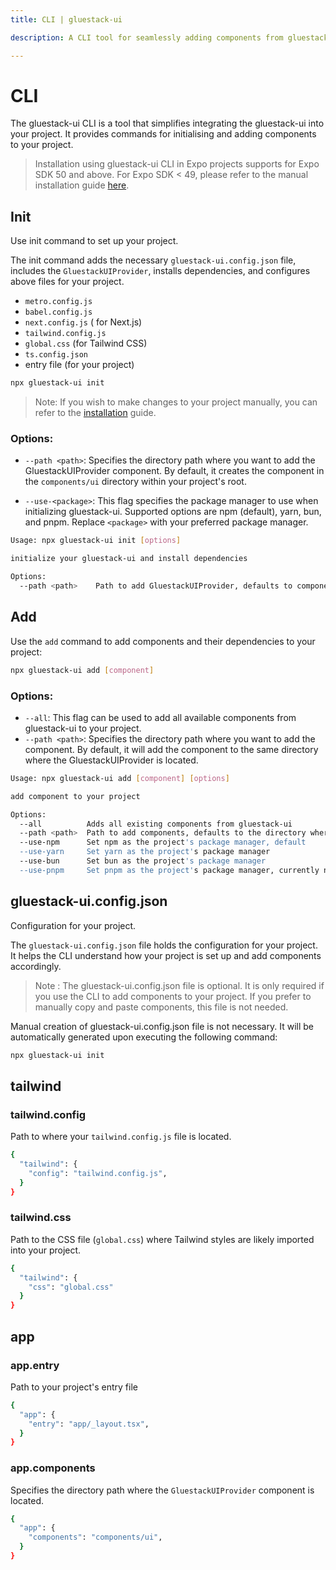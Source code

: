 ```yaml
---
title: CLI | gluestack-ui

description: A CLI tool for seamlessly adding components from gluestack-ui to your projects.

---
```



<Meta title="with-nativewind/Home/Getting Started/CLI" />

# CLI

The gluestack-ui CLI is a tool that simplifies integrating the gluestack-ui into your project. It provides commands for initialising and adding components to your project.

> Installation using gluestack-ui CLI in Expo projects supports for Expo SDK 50 and above. For Expo SDK < 49, please refer to the manual installation guide [here](https://gluestack.io/ui/docs/home/getting-started/installation).

## Init

Use init command to set up your project.

The init command adds the necessary `gluestack-ui.config.json` file, includes the `GluestackUIProvider`, installs dependencies, and configures above files for your project.
- `metro.config.js`
- `babel.config.js`
- `next.config.js` ( for Next.js)
- `tailwind.config.js`
- `global.css` (for Tailwind CSS)
- `ts.config.json`
- entry file (for your project)


```bash
npx gluestack-ui init
```

> Note: If you wish to make changes to your project manually, you can refer to the [installation](/ui/docs/home/getting-started/installation) guide.

### Options:

- `--path <path>`: Specifies the directory path where you want to add the GluestackUIProvider component. By default, it creates the component in the `components/ui` directory within your project's root.

- `--use-<package>`: This flag specifies the package manager to use when initializing gluestack-ui. Supported options are npm (default), yarn, bun, and pnpm. Replace `<package>` with your preferred package manager.

```bash
Usage: npx gluestack-ui init [options]

initialize your gluestack-ui and install dependencies

Options:
  --path <path>    Path to add GluestackUIProvider, defaults to components/ui in the current directory.
```

## Add

Use the `add` command to add components and their dependencies to your project:

```bash
npx gluestack-ui add [component]
```

### Options:

- `--all`: This flag can be used to add all available components from gluestack-ui to your project.
- `--path <path>`: Specifies the directory path where you want to add the component. By default, it will add the component to the same directory where the GluestackUIProvider is located.

```bash
Usage: npx gluestack-ui add [component] [options]

add component to your project

Options:
  --all          Adds all existing components from gluestack-ui
  --path <path>  Path to add components, defaults to the directory where GluestackUIProvider is located.
  --use-npm      Set npm as the project's package manager, default
  --use-yarn     Set yarn as the project's package manager
  --use-bun      Set bun as the project's package manager
  --use-pnpm     Set pnpm as the project's package manager, currently not supported in react-native-cli projects
```

## gluestack-ui.config.json

Configuration for your project.

The `gluestack-ui.config.json` file holds the configuration for your project. It helps the CLI understand how your project is set up and add components accordingly.

> Note : The gluestack-ui.config.json file is optional. It is only required if you use the CLI to add components to your project. If you prefer to manually copy and paste components, this file is not needed.

Manual creation of gluestack-ui.config.json file is not necessary. It will be automatically generated upon executing the following command:

```bash
npx gluestack-ui init
```

## tailwind

### tailwind.config

Path to where your `tailwind.config.js` file is located.

```bash
{
  "tailwind": {
    "config": "tailwind.config.js",
  }
}
```

### tailwind.css

Path to the CSS file (`global.css`) where Tailwind styles are likely imported into your project.

```bash
{
  "tailwind": {
    "css": "global.css"
  }
}
```

## app

### app.entry

Path to your project's entry file

```bash
{
  "app": {
    "entry": "app/_layout.tsx",
  }
}
```

### app.components

Specifies the directory path where the `GluestackUIProvider` component is located.

```bash
{
  "app": {
    "components": "components/ui",
  }
}
```
